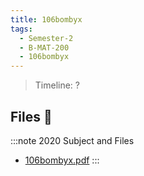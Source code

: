 ```yaml
---
title: 106bombyx
tags:
  - Semester-2
  - B-MAT-200
  - 106bombyx
---
```

> Timeline: ?


## Files 📂

:::note 2020 Subject and Files
- [106bombyx.pdf](https://github.com/Studio-17/Epitech-Subjects/raw/main/Semester-2/B-MAT-200/106bombyx/106bombyx.pdf)
:::
